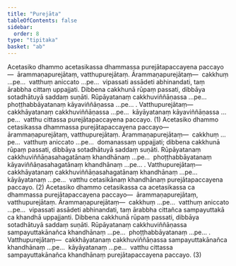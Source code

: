 ```yaml
---
title: "Purejāta"
tableOfContents: false
sidebar:
  order: 8
type: "tipitaka"
basket: "ab"
---
```



<DynamicBreadcrumb />

<Division number="129">

<Paragraph number="2630">
Acetasiko dhammo acetasikassa dhammassa purejātapaccayena paccayo—  ārammaṇapurejātaṃ, vatthupurejātaṃ. <Emphasis>Ārammaṇapurejātaṃ</Emphasis>—  cakkhuṃ …pe…  vatthuṃ aniccato …pe…  vipassati assādeti abhinandati, taṃ ārabbha cittaṃ uppajjati. Dibbena cakkhunā rūpaṃ passati, dibbāya sotadhātuyā saddaṃ suṇāti. Rūpāyatanaṃ cakkhuviññāṇassa …pe…  phoṭṭhabbāyatanaṃ kāyaviññāṇassa …pe… . <Emphasis>Vatthupurejātaṃ</Emphasis>—  cakkhāyatanaṃ cakkhuviññāṇassa …pe…  kāyāyatanaṃ kāyaviññāṇassa …pe…  vatthu cittassa purejātapaccayena paccayo. (1)
</Paragraph>

<Paragraph number="2631">
Acetasiko dhammo cetasikassa dhammassa purejātapaccayena paccayo—  ārammaṇapurejātaṃ, vatthupurejātaṃ. <Emphasis>Ārammaṇapurejātaṃ</Emphasis>—  cakkhuṃ …pe…  vatthuṃ aniccato …pe…  domanassaṃ uppajjati; dibbena cakkhunā rūpaṃ passati, dibbāya sotadhātuyā saddaṃ suṇāti. Rūpāyatanaṃ cakkhuviññāṇasahagatānaṃ khandhānaṃ …pe…  phoṭṭhabbāyatanaṃ kāyaviññāṇasahagatānaṃ khandhānaṃ …pe… . <Emphasis>Vatthupurejātaṃ</Emphasis>—  cakkhāyatanaṃ cakkhuviññāṇasahagatānaṃ khandhānaṃ …pe…  kāyāyatanaṃ …pe…  vatthu cetasikānaṃ khandhānaṃ purejātapaccayena paccayo. (2)
</Paragraph>

<Paragraph number="2632">
Acetasiko dhammo cetasikassa ca acetasikassa ca dhammassa purejātapaccayena paccayo—  ārammaṇapurejātaṃ, vatthupurejātaṃ. <Emphasis>Ārammaṇapurejātaṃ</Emphasis>—  cakkhuṃ …pe…  vatthuṃ aniccato …pe…  vipassati assādeti abhinandati, taṃ ārabbha cittañca sampayuttakā ca khandhā uppajjanti. Dibbena cakkhunā rūpaṃ passati, dibbāya sotadhātuyā saddaṃ suṇāti. Rūpāyatanaṃ cakkhuviññāṇassa sampayuttakānañca khandhānaṃ …pe…  phoṭṭhabbāyatanaṃ …pe… . <Emphasis>Vatthupurejātaṃ</Emphasis>—  cakkhāyatanaṃ cakkhuviññāṇassa sampayuttakānañca khandhānaṃ …pe…  kāyāyatanaṃ …pe…  vatthu cittassa sampayuttakānañca khandhānaṃ purejātapaccayena paccayo. (3)
</Paragraph>
</Division>